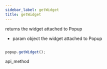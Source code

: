 ```yaml
---
sidebar_label: getWidget
title: getWidget
---
```



          


<Short>
 returns the widget attached to Popup



</Short>






- param	object      the widget attached to Popup


~~~js

popup.getWidget();  


~~~
 api_method

<Descr>







</Descr>






